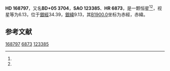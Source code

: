{{Starbox begin
| name = HD 168797
}}
{{Starbox observe
| epoch = [[J2000.0|J2000.0]]
| constell = {{星座名待查}}<ref name=SIMBAD>{{cite web
 | url=http://simbad.u-strasbg.fr/simbad/sim-id?Ident=HR+6873
 | title=Pulsating variable Star
 | publisher=Centre de Données astronomiques de Strasbourg
 | work=SIMBAD
 | accessdate=2012-07-13
 | archive-date=2016-03-16
 | archive-url=https://web.archive.org/web/20160316173933/http://simbad.u-strasbg.fr/simbad/sim-id?Ident=HR+6873
 | dead-url=no
 }}</ref><ref name=DATA>{{cite web
 | url=http://vizier.u-strasbg.fr/viz-bin/VizieR-5?-out.add=.&-source=5050&-corr=PK=HR&-out.max=9999&HR=6873
 | title=VizieR Detailed Page
 | accessdate=2012-07-13
 | archive-date=2016-03-05
 | archive-url=https://web.archive.org/web/20160305080050/http://vizier.u-strasbg.fr/viz-bin/VizieR-5?-out.add=.&-source=5050&-corr=PK=HR&-out.max=9999&HR=6873
 | dead-url=no
 }}</ref>
| 星官 = 
| ra = {{RA|18|21|28.5}}<ref name=SIMBAD /><ref name=DATA />
| dec = {{DEC|+5|26|9}}<ref name=SIMBAD /><ref name=DATA />
| appmag_v = 6.13<ref name=SIMBAD /><ref name=DATA />
}}
{{Starbox character
| class = B3Ve<ref name=SIMBAD /><ref name=DATA />
| b-v = -0.04<ref name=SIMBAD /><ref name=DATA />
| u-b = -0.62<ref name=SIMBAD /><ref name=DATA />
| r-i = <ref name=SIMBAD /><ref name=DATA />
| variable = 
}}
{{Starbox astrometry
| radial_v = -0.62
| prop_mo_ra = -18
| parallax = 
| p_error = 
}}
{{Starbox catalog
| names =BD+05 3704，[[SAO星表|SAO]] 123385，[[HD星表|HD]] 168797，[[HR星表|HR]] 6873}}
{{Starbox reference |Simbad=HR+6873}}
{{Starbox end}}

'''HD 168797'''，又名'''BD+05 3704'''，'''SAO 123385'''、'''HR 6873'''，是一颗恒星<ref name=SIMBAD /><ref name=DATA />，视星等为6.13，位于[[銀道座標系|銀經]]34.39，[[銀道座標系|銀緯]]9.13，其[[B1900.0|B1900.0]]坐标为赤經{{RA|18|16|33.6}}，赤緯{{DEC|+5|9.13|24}}。

== 参考文献 ==
{{reflist}}

{{star-stub}}

[[Category:HD和HDE天體|168797]]
[[Category:HR天體|6873]]
[[Category:SAO天體|123385]]